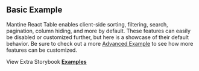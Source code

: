 
<Head>
  <title>Basic Example - Mantine React Table Docs</title>
  <meta
    name="description"
    content="A basic example of Mantine React Table which includes sorting, filtering, search, and pagination features by default"
  />
  <meta property="og:title" content="Basic Mantine React Table Example" />
  <meta
    property="og:description"
    content="A basic example of Mantine React Table which includes sorting, filtering, search, and pagination features by default"
  />
</Head>

## Basic Example

Mantine React Table enables client-side sorting, filtering, search, pagination, column hiding, and more by default. These features can easily be disabled or customized further, but here is a showcase of their default behavior. Be sure to check out a more [Advanced Example](/docs/examples/advanced) to see how more features can be customized.

<Examples isPage />

View Extra Storybook **[Examples](https://www.mantine-react-table.dev/?path=/story/prop-playground--default)**
